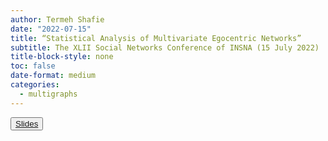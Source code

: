 ```yaml
---
author: Termeh Shafie
date: "2022-07-15"
title: “Statistical Analysis of Multivariate Egocentric Networks”
subtitle: The XLII Social Networks Conference of INSNA (15 July 2022)
title-block-style: none
toc: false
date-format: medium
categories:
  - multigraphs
---
```



<button type="button" class="btn btn-outline-success">
<a href="talks/SUNBELT2022/index.html" target="_blank">Slides</a></button>